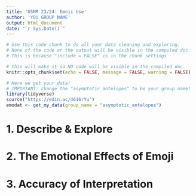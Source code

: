---
title: 'USMR 23/24: Emoji Use'
author: 'YOU GROUP NAME'
output: html_document
date: "`r Sys.Date()`"
---

```{r setup, include=FALSE}
# Use this code chunk to do all your data cleaning and exploring.
# None of the code or the output will be visible in the compiled doc. 
# This is because "include = FALSE" is in the chunk settings 

# this will make it so NO code will be visible in the compiled doc.
knitr::opts_chunk$set(echo = FALSE, message = FALSE, warning = FALSE)

# Here we get your data!
# IMPORTANT: change the "asymptotic_antelopes" to be your group name!  
library(tidyverse)
source("https://edin.ac/4616rYu")
emodat <- get_my_data(group_name = "asymptotic_antelopes")
```


# 1. Describe & Explore





# 2. The Emotional Effects of Emoji





# 3. Accuracy of Interpretation




